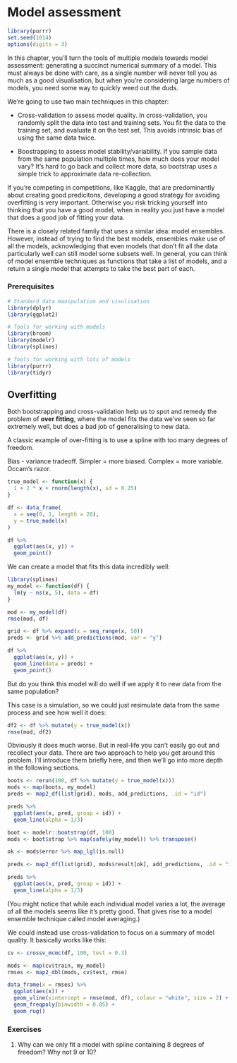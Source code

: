 # Model assessment

```r
library(purrr)
set.seed(1014)
options(digits = 3)
```

In this chapter, you'll turn the tools of multiple models towards model assessment: generating a succinct numerical summary of a model. This must always be done with care, as a single number will never tell you as much as a good visualisation, but when you're considering large numbers of models, you need some way to quickly weed out the duds.

We're going to use two main techniques in this chapter:

* Cross-validation to assess model quality. In cross-validation, you randomly
  split the data into test and training sets. You fit the data to the training
  set, and evaluate it on the test set. This avoids intrinsic bias of using the
  same data twice. 
  
* Boostrapping to assess model stability/variability. If you sample data from
  the same population multiple times, how much does your model vary? It's hard
  to go back and collect more data, so bootstrap uses a simple trick to 
  approximate data re-collection.

If you're competing in competitions, like Kaggle, that are predominantly about creating good predicitons, developing a good strategy for avoiding overfitting is very important. Otherwise you risk tricking yourself into thinking that you have a good model, when in reality you just have a model that does a good job of fitting your data.

There is a closely related family that uses a similar idea: model ensembles. However, instead of trying to find the best models, ensembles make use of all the models, acknowledging that even models that don't fit all the data particularly well can still model some subsets well. In general, you can think of model ensemble techniques as functions that take a list of models, and a return a single model that attempts to take the best part of each.

### Prerequisites

```r
# Standard data manipulation and visulisation
library(dplyr)
library(ggplot2)

# Tools for working with models
library(broom)
library(modelr)
library(splines)

# Tools for working with lots of models
library(purrr)
library(tidyr)
```

## Overfitting

Both bootstrapping and cross-validation help us to spot and remedy the problem of __over fitting__, where the model fits the data we've seen so far extremely well, but does a bad job of generalising to new data.

A classic example of over-fitting is to use a spline with too many degrees of freedom.

Bias - variance tradeoff.  Simpler = more biased. Complex = more variable.  Occam's razor.

```r
true_model <- function(x) {
  1 + 2 * x + rnorm(length(x), sd = 0.25)
}

df <- data_frame(
  x = seq(0, 1, length = 20),
  y = true_model(x)
)

df %>% 
  ggplot(aes(x, y)) +
  geom_point()
```

We can create a model that fits this data incredibly well:

```r
library(splines)
my_model <- function(df) {
  lm(y ~ ns(x, 5), data = df)
}

mod <- my_model(df)
rmse(mod, df)

grid <- df %>% expand(x = seq_range(x, 50))
preds <- grid %>% add_predictions(mod, var = "y")

df %>% 
  ggplot(aes(x, y)) +
  geom_line(data = preds) + 
  geom_point()
```

But do you think this model will do well if we apply it to new data from the same population? 

This case is a simulation, so we could just resimulate data from the same process and see how well it does:

```r
df2 <- df %>% mutate(y = true_model(x))
rmse(mod, df2)
```

Obviously it does much worse.  But in real-life you can't easily go out and recollect your data. There are two approach to help you get around this problem. I'll introduce them briefly here, and then we'll go into more depth in the following sections.

```r
boots <- rerun(100, df %>% mutate(y = true_model(x)))
mods <- map(boots, my_model)
preds <- map2_df(list(grid), mods, add_predictions, .id = "id")

preds %>% 
  ggplot(aes(x, pred, group = id)) +
  geom_line(alpha = 1/3)
```

```r
boot <- modelr::bootstrap(df, 100)
mods <- boot$strap %>% map(safely(my_model)) %>% transpose()

ok <- mods$error %>% map_lgl(is.null)
```

```r
preds <- map2_df(list(grid), mods$result[ok], add_predictions, .id = "id")

preds %>% 
  ggplot(aes(x, pred, group = id)) +
  geom_line(alpha = 1/3)
```

(You might notice that while each individual model varies a lot, the average of all the models seems like it's pretty good. That gives rise to a model ensemble technique called model averaging.)

We could instead use cross-validation to focus on a summary of model quality. It basically works like this:

```r
cv <- crossv_mcmc(df, 100, test = 0.3)

mods <- map(cv$train, my_model)
rmses <- map2_dbl(mods, cv$test, rmse)

data_frame(x = rmses) %>% 
  ggplot(aes(x)) +
  geom_vline(xintercept = rmse(mod, df), colour = "white", size = 2) +
  geom_freqpoly(binwidth = 0.05) +
  geom_rug()
```

### Exercises

1.  Why can we only fit a model with spline containing 8 degrees of freedom?
    Why not 9 or 10?
